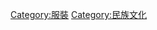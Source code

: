 {{Catnav|頁面分類|人类社会|社会科学|家政学|服裝}}
{{Catnav|頁面分類|人类社会|生活|生活用品|服裝}}
{{Catnav|頁面分類|人类社会|生活|文化|服裝}}
{{Catnav|頁面分類|人类社会|民族}}
{{Catnav|頁面分類|人类社会|文化|時尚|服裝}}
{{Catnav|頁面分類|人文學科|人类学|文化人类学|民族}}

[[Category:服裝|Category:服裝]]
[[Category:民族文化|Category:民族文化]]
